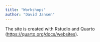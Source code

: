 ```yaml
---
title: "Workshops"
author: "David Jansen"
---
```


The site is created with Rstudio and Quarto (<https://quarto.org/docs/websites>).
